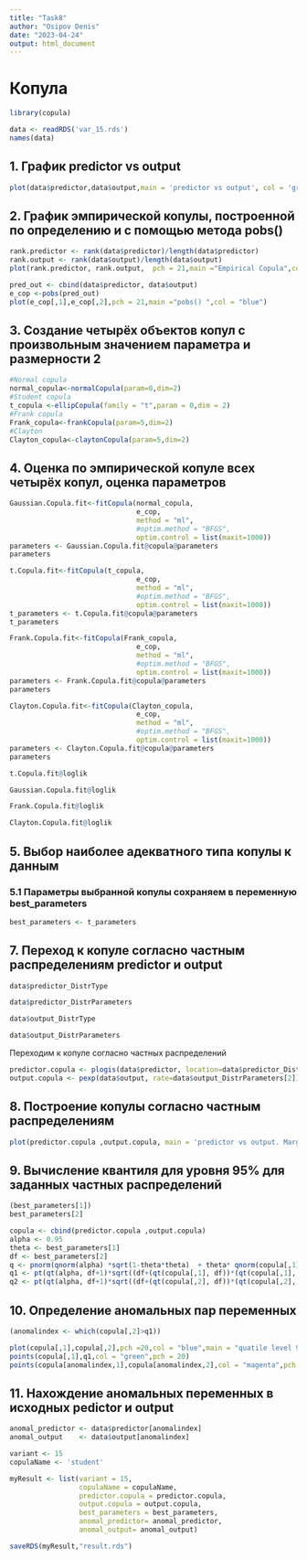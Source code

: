```yaml
---
title: "Task8"
author: "Osipov Denis"
date: "2023-04-24"
output: html_document
---
```


# Копула

```r
library(copula)
```

```r
data <- readRDS('var_15.rds')
names(data)
```

## 1. График predictor vs output
```r
plot(data$predictor,data$output,main = 'predictor vs output', col = 'green',pch = 20,xlab = 'predictor', ylab = 'output')
```

## 2. График эмпирической копулы, построенной по определению и с помощью метода pobs()
```r
rank.predictor <- rank(data$predictor)/length(data$predictor)
rank.output <- rank(data$output)/length(data$output)
plot(rank.predictor, rank.output,  pch = 21,main ="Empirical Copula",col = "blue")
```

```r
pred_out <- cbind(data$predictor, data$output)
e_cop <-pobs(pred_out)
plot(e_cop[,1],e_cop[,2],pch = 21,main ="pobs() ",col = "blue")
```

## 3. Создание четырёх объектов копул c произвольным значением параметра и размерности 2
```r
#Normal copula
normal_copula<-normalCopula(param=0,dim=2)
#Student copula
t_copula <-ellipCopula(family = "t",param = 0,dim = 2)
#Frank copula
Frank_copula<-frankCopula(param=5,dim=2)
#Clayton
Clayton_copula<-claytonCopula(param=5,dim=2)
```

## 4. Оценка по эмпирической копуле всех четырёх копул, оценка параметров
```r
Gaussian.Copula.fit<-fitCopula(normal_copula, 
                               e_cop, 
                               method = "ml",
                               #optim.method = "BFGS", 
                               optim.control = list(maxit=1000))
parameters <- Gaussian.Copula.fit@copula@parameters
parameters
```

```r
t.Copula.fit<-fitCopula(t_copula, 
                               e_cop, 
                               method = "ml",
                               #optim.method = "BFGS", 
                               optim.control = list(maxit=1000))
t_parameters <- t.Copula.fit@copula@parameters
t_parameters
```

```r
Frank.Copula.fit<-fitCopula(Frank_copula, 
                               e_cop, 
                               method = "ml",
                               #optim.method = "BFGS", 
                               optim.control = list(maxit=1000))
parameters <- Frank.Copula.fit@copula@parameters
parameters
```

```r
Clayton.Copula.fit<-fitCopula(Clayton_copula, 
                               e_cop, 
                               method = "ml",
                               #optim.method = "BFGS", 
                               optim.control = list(maxit=1000))
parameters <- Clayton.Copula.fit@copula@parameters
parameters
```

```r
t.Copula.fit@loglik
```

```r
Gaussian.Copula.fit@loglik
```

```r
Frank.Copula.fit@loglik
```

```r
Clayton.Copula.fit@loglik
```

## 5. Выбор наиболее адекватного типа копулы к данным
### 5.1 Параметры выбранной копулы сохраняем в переменную best_parameters
```r
best_parameters <- t_parameters
```

## 7. Переход к копуле согласно частным распределениям predictor и output
```r
data$predictor_DistrType
```

```r
data$predictor_DistrParameters
```

```r
data$output_DistrType
```

```r
data$output_DistrParameters
```

Переходим к копуле согласно частных распределений
```r
predictor.copula <- plogis(data$predictor, location=data$predictor_DistrParameters[1], scale=data$predictor_DistrParameters[2])
output.copula <- pexp(data$output, rate=data$output_DistrParameters[2])
```

## 8. Построение копулы согласно частным распределениям
```r
plot(predictor.copula ,output.copula, main = 'predictor vs output. Marginal Distribution Copula', col = 'green',pch = 20,xlab = 'predictor', ylab = 'output')
```

## 9. Вычисление квантиля для уровня 95% для заданных частных распределений
```r
(best_parameters[1])
best_parameters[2]
```

```r
copula <- cbind(predictor.copula ,output.copula)
alpha <- 0.95
theta <- best_parameters[1]
df <- best_parameters[2]
q <- pnorm(qnorm(alpha) *sqrt(1-theta*theta)  + theta* qnorm(copula[,1]))
q1 <- pt(qt(alpha, df+1)*sqrt((df+(qt(copula[,1], df))*(qt(copula[,1], df)))*(1-theta*theta)/(df+1))+theta*qt(copula[,1], df), df)
q2 <- pt(qt(alpha, df+1)*sqrt((df+(qt(copula[,2], df))*(qt(copula[,2], df)))*(1-theta*theta)/(df+1))+theta*qt(copula[,2], df), df)
```

## 10. Определение аномальных пар переменных
```r
(anomalindex <- which(copula[,2]>q1))
```

```r
plot(copula[,1],copula[,2],pch =20,col = "blue",main = "quatile level 95%")
points(copula[,1],q1,col = "green",pch = 20)
points(copula[anomalindex,1],copula[anomalindex,2],col = "magenta",pch = 20)
```

## 11. Нахождение аномальных переменных в исходных pedictor и output
```r
anomal_predictor <- data$predictor[anomalindex]
anomal_output    <- data$output[anomalindex]
```


```r
variant <- 15
copulaName <- 'student'
```


```r
myResult <- list(variant = 15,
                 copulaName = copulaName,
                 predictor.copula = predictor.copula,
                 output.copula = output.copula,  
                 best_parameters = best_parameters,
                 anomal_predictor= anomal_predictor,
                 anomal_output= anomal_output)

saveRDS(myResult,"result.rds")
```
